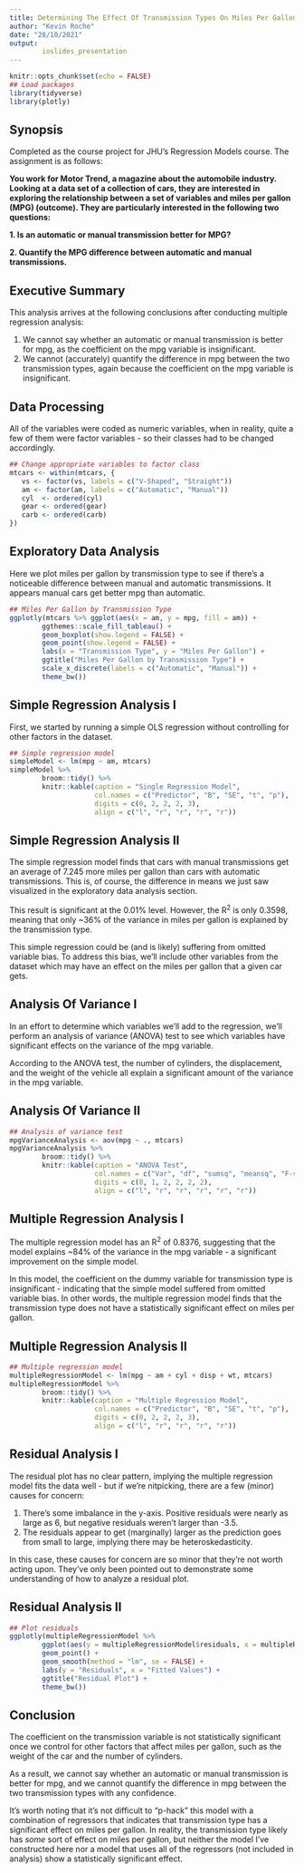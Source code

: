 ```yaml
---
title: Determining The Effect Of Transmission Types On Miles Per Gallon Using The MTCARS Dataset
author: "Kevin Roche"
date: "28/10/2021"
output: 
        ioslides_presentation
---
```


```r
knitr::opts_chunk$set(echo = FALSE)
## Load packages
library(tidyverse)
library(plotly)
```

## Synopsis

Completed as the course project for JHU's Regression Models course. The assignment is as follows:

**You work for Motor Trend, a magazine about the automobile industry. Looking at a data set of a collection of cars, they are interested in exploring the relationship between a set of variables and miles per gallon (MPG) (outcome). They are particularly interested in the following two questions:**

**1. Is an automatic or manual transmission better for MPG?**

**2. Quantify the MPG difference between automatic and manual transmissions.**

## Executive Summary

This analysis arrives at the following conclusions after conducting multiple regression analysis:

1. We cannot say whether an automatic or manual transmission is better for mpg, as the coefficient on the mpg variable is insignificant.
2. We cannot (accurately) quantify the difference in mpg between the two transmission types, again because the coefficient on the mpg variable is insignificant. 

## Data Processing

All of the variables were coded as numeric variables, when in reality, quite a few of them were factor variables - so their classes had to be changed accordingly.

```r
## Change appropriate variables to factor class
mtcars <- within(mtcars, {
   vs <- factor(vs, labels = c("V-Shaped", "Straight"))
   am <- factor(am, labels = c("Automatic", "Manual"))
   cyl  <- ordered(cyl)
   gear <- ordered(gear)
   carb <- ordered(carb)
})
```

## Exploratory Data Analysis

Here we plot miles per gallon by transmission type to see if there's a noticeable difference between manual and automatic transmissions. It appears manual cars get better mpg than automatic.

```r
## Miles Per Gallon by Transmission Type
ggplotly(mtcars %>% ggplot(aes(x = am, y = mpg, fill = am)) +
        ggthemes::scale_fill_tableau() +
        geom_boxplot(show.legend = FALSE) +
        geom_point(show.legend = FALSE) +
        labs(x = "Transmission Type", y = "Miles Per Gallon") +
        ggtitle("Miles Per Gallon by Transmission Type") +
        scale_x_discrete(labels = c("Automatic", "Manual")) +
        theme_bw())
```

## Simple Regression Analysis I

First, we started by running a simple OLS regression without controlling for other factors in the dataset.

```r
## Simple regression model
simpleModel <- lm(mpg ~ am, mtcars) 
simpleModel %>% 
        broom::tidy() %>% 
        knitr::kable(caption = "Single Regression Model",
                     col.names = c("Predictor", "B", "SE", "t", "p"),
                     digits = c(0, 2, 2, 2, 3),
                     align = c("l", "r", "r", "r", "r"))
```

## Simple Regression Analysis II 

The simple regression model finds that cars with manual transmissions get an average of 7.245 more miles per gallon than cars with automatic transmissions. This is, of course, the difference in means we just saw visualized in the exploratory data analysis section. 

This result is significant at the 0.01% level. However, the R^2^ is only 0.3598, meaning that only ~36% of the variance in miles per gallon is explained by the transmission type.

This simple regression could be (and is likely) suffering from omitted variable bias. To address this bias, we'll include other variables from the dataset which may have an effect on the miles per gallon that a given car gets. 

## Analysis Of Variance I 

In an effort to determine which variables we'll add to the regression, we'll perform an analysis of variance (ANOVA) test to see which variables have significant effects on the variance of the mpg variable.

According to the ANOVA test, the number of cylinders, the displacement, and the weight of the vehicle all explain a significant amount of the variance in the mpg variable. 

## Analysis Of Variance II

```r
## Analysis of variance test
mpgVarianceAnalysis <- aov(mpg ~ ., mtcars)
mpgVarianceAnalysis %>% 
        broom::tidy() %>% 
        knitr::kable(caption = "ANOVA Test",
                     col.names = c("Var", "df", "sumsq", "meansq", "F-stat", "p"),
                     digits = c(0, 1, 2, 2, 2, 2),
                     align = c("l", "r", "r", "r", "r", "r"))
```

## Multiple Regression Analysis I

The multiple regression model has an R^2^ of 0.8376, suggesting that the model explains ~84% of the variance in the mpg variable - a significant improvement on the simple model.

In this model, the coefficient on the dummy variable for transmission type is insignificant - indicating that the simple model suffered from omitted variable bias. In other words, the multiple regression model finds that the transmission type does not have a statistically significant effect on miles per gallon.

## Multiple Regression Analysis II

```r
## Multiple regression model
multipleRegressionModel <- lm(mpg ~ am + cyl + disp + wt, mtcars)
multipleRegressionModel %>% 
        broom::tidy() %>% 
        knitr::kable(caption = "Multiple Regression Model",
                     col.names = c("Predictor", "B", "SE", "t", "p"),
                     digits = c(0, 2, 2, 2, 3),
                     align = c("l", "r", "r", "r", "r"))
```

## Residual Analysis I

The residual plot has no clear pattern, implying the multiple regression model fits the data well - but if we're nitpicking, there are a few (minor) causes for concern:

1. There's some imbalance in the y-axis. Positive residuals were nearly as large as 6, but negative residuals weren't larger than -3.5.
2. The residuals appear to get (marginally) larger as the prediction goes from small to large, implying there may be heteroskedasticity.

In this case, these causes for concern are so minor that they're not worth acting upon. They've only been pointed out to demonstrate some understanding of how to analyze a residual plot.

## Residual Analysis II

```r
## Plot residuals
ggplotly(multipleRegressionModel %>% 
        ggplot(aes(y = multipleRegressionModel$residuals, x = multipleRegressionModel$fitted.values)) +
        geom_point() +
        geom_smooth(method = "lm", se = FALSE) +
        labs(y = "Residuals", x = "Fitted Values") + 
        ggtitle("Residual Plot") +
        theme_bw())
```

## Conclusion

The coefficient on the transmission variable is not statistically significant once we control for other factors that affect miles per gallon, such as the weight of the car and the number of cylinders.

As a result, we cannot say whether an automatic or manual transmission is better for mpg, and we cannot quantify the difference in mpg between the two transmission types with any confidence.

It's worth noting that it's not difficult to "p-hack" this model with a combination of regressors that indicates that transmission type has a significant effect on miles per gallon. In reality, the transmission type likely has *some* sort of effect on miles per gallon, but neither the model I've constructed here nor a model that uses all of the regressors (not included in analysis) show a statistically significant effect.